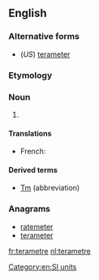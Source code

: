 ==English==

===Alternative forms===
* (''US'') [[terameter]]

===Etymology===
{{prefix|tera|metre|lang=en}}

===Noun===
{{en-noun}}

# {{SI-unit-2|tera|metre|length|meter}}

====Translations====
{{trans-top|SI unit of length equal to 10<sup>12</sup> metres}}
* French: {{t+|fr|téramètre|m}}
{{trans-mid}}
{{trans-bottom}}

====Derived terms====
* [[Tm]] (abbreviation)

===Anagrams===
* [[ratemeter#English|ratemeter]]
* [[terameter#English|terameter]]

[[Category:en:SI units]]

[[fr:terametre]]
[[nl:terametre]]